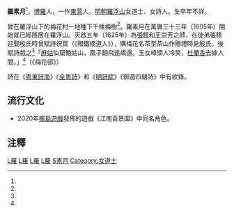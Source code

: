 '''羅素月'''<ref name="明詩綜"/>，[[博羅|博羅]]人，一作[[東莞|東莞]]人。[[明朝|明朝]][[羅浮山|羅浮山]]女道士、女詩人。生卒年不詳。

曾在羅浮山下的梅花村一地種下千株梅樹<ref name="廣東新語"/>。羅素月在萬曆三十三年（1605年）開始就已經隱居在羅浮山。天啟五年（1625年）為[[張穆_(明朝畫家)|張穆]]和王崇芳之師，在徒弟張穆迎娶殷氏時曾賦詩祝賀（《贈鐵橋道人》），購梅花名茶至茶山作贈禮時見殷氏，後賦詩戲之<ref name="张穆传"/>「[[麻姑|麻姑]]仙窟鮑姑山，鳳子翻飛逺嶠還。玉女峰頭人冷笑，[[杜蘭香|杜蘭香]]去嫁人間。」<ref name="浮山志"/>（《梅花邨》）

詩在《[[粤東詩海|粤東詩海]]》《[[全粵詩|全粵詩]]》和《[[明詩綜|明詩綜]]》《御選四朝詩》中有收錄。

== 流行文化 ==
*2020年[[椰島遊戲|椰島遊戲]]發佈的遊戲《江南百景圖》中同名角色。

==注釋==
{{Reflist|2|refs=
<ref name="明詩綜">{{cite book |title=[[s:明詩綜_(四庫全書本)/卷092#羅素月|明詩綜·卷九十二]] |language=zh}}</ref>
<ref name="廣東新語">{{cite book |author1=屈大均 |authorlink1=屈大均 |title=[[s:廣東新語/卷08#羅浮女道人|廣東新語·卷八]] |date=1678 |language=zh}}</ref>
<ref name="浮山志">{{cite book |author1=陳伯陶 |authorlink1=陳伯陶 |title=浮山志·卷三 |language=zh |quote=蛾眉纖月上仙山，坐聼天風過佩環。玉女麻姑都冷笑，杜蘭香去嫁人間。}}</ref>
<ref name="张穆传">{{cite journal |author1=容庚 |authorlink1=容庚 |title=张穆传 |journal=岭南文史 |date=1985 |issue=02 |pages=79–82 |url=https://kns.cnki.net/kcms/detail/detail.aspx?dbcode=CJFD&dbname=CJFD8589&filename=LLWS198502008&v=cwI0dH74%25mmd2FPIYkjYI8N1UlrkTY%25mmd2BE9oR0XT11vLe7TPZ5cZeirFHTgTiiqCs%25mmd2BsHdfa |issn=1005-0701}}</ref>
}}

[[Category:中国女性诗人|L羅]]
[[Category:明朝道士|L羅]]
[[Category:明朝詩人|L羅]]
[[Category:明朝女性人物|L羅]]
[[Category:羅姓|S素月]]
[[Category:女道士|Category:女道士]]